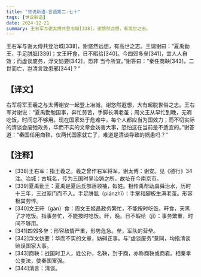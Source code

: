 ```yaml
---
title: "世说新语-言语第二-七十"
tags: [世说新语]
date: 2024-12-21
summary: 王右军与谢太傅共登冶城[338]，谢悠然远想，有高世之志。
---
```


王右军与谢太傅共登冶城[338]，谢悠然远想，有高世之志。王谓谢曰：“夏禹勤王，手足胼胝[339]；文王旰食，日不暇给[340]。今四郊多垒[341]，宜人人自效；而虚谈废务，浮文妨要[342]，恐非
当今所宜。”谢答曰：“秦任商鞅[343]，二世而亡，岂清言致患邪[344]？”

## 【译文】

右军将军王羲之与太傅谢安一起登上冶城，谢悠然遐想，大有超脱世俗之志。王右军对谢说：“夏禹勤勉国事，奔忙劳苦，手脚长满老茧；周文王从早忙到晚，无暇吃饭，时间总不够用。现在国家处于危难中，每个人都应当为国效力；而不切实际的清谈会废弛政务，华而不实的文章会妨害大事，恐怕这在当前是不适宜的。”谢答道：“秦国任用商鞅，仅两代国家就亡了，难道是清谈导致的祸患吗？”

## 【注释】

- [338]王右军：指王羲之。羲之曾作右军将军。谢太傅：谢安。见《德行》34注。冶城：古城名，传为三国时吴冶铸之所，故址在今南京市。
- [339]夏禹勤王：夏禹是夏后氏部落领袖，姒姓。相传禹帮助虞舜治水，历时十三年，三过家门而不入。手足胼胝（piánzhī）：手掌和脚板生满老茧。形容极其劳悴。
- [340]文王旰（gàn）食：周文王姬昌政务繁忙，不能按时吃饭。旰食，天黑了才吃饭。指事务忙，不能按时吃饭。旰，晚。日不暇给（jǐ）：事务繁重，时间不够用。
- [341]四郊多垒：形容敌情严重，形势危急。垒，军队的营垒。
- [342]浮文妨要：华而不实的文章，妨碍正事。与“虚谈废务”意同，均指清谈贻误国家大事。
- [343]商鞅：战国时卫人，姓公孙，名鞅，封于商，亦称商鞅或商君。相秦孝公变法，使秦国富强。
- [344]清言：清谈。
